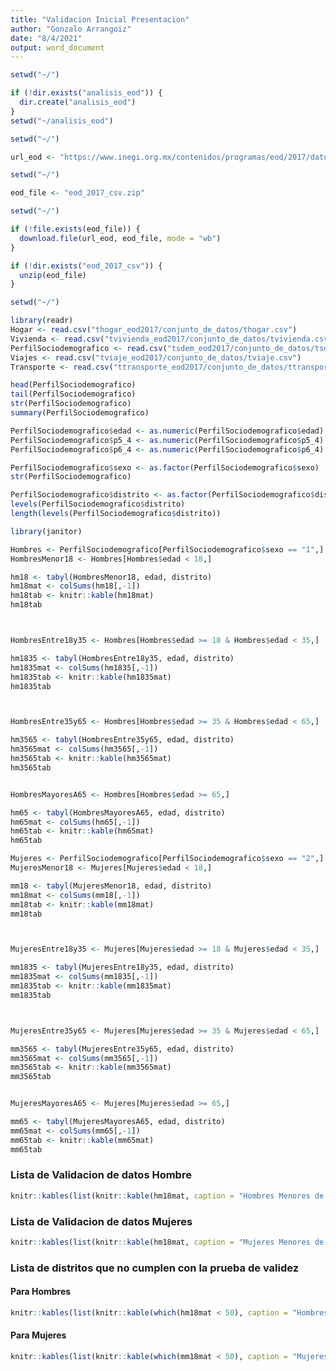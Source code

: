 ```yaml
---
title: "Validacion Inicial Presentacion"
author: "Gonzalo Arrangoiz"
date: "8/4/2021"
output: word_document
---
```


```r
setwd("~/")

if (!dir.exists("analisis_eod")) {
  dir.create("analisis_eod")
}
setwd("~/analisis_eod")

```



```r
setwd("~/")

url_eod <- "https://www.inegi.org.mx/contenidos/programas/eod/2017/datosabiertos/eod_2017_csv.zip"
```




```r
setwd("~/")

eod_file <- "eod_2017_csv.zip"
```



```r
setwd("~/")

if (!file.exists(eod_file)) {
  download.file(url_eod, eod_file, mode = "wb")
}

if (!dir.exists("eod_2017_csv")) {
  unzip(eod_file)
}
```


```r
setwd("~/")

library(readr)
Hogar <- read.csv("thogar_eod2017/conjunto_de_datos/thogar.csv")
Vivienda <- read.csv("tvivienda_eod2017/conjunto_de_datos/tvivienda.csv")
PerfilSociodemografico <- read.csv("tsdem_eod2017/conjunto_de_datos/tsdem.csv")
Viajes <- read.csv("tviaje_eod2017/conjunto_de_datos/tviaje.csv")
Transporte <- read.csv("ttransporte_eod2017/conjunto_de_datos/ttransporte.csv")

```



```r
head(PerfilSociodemografico)
tail(PerfilSociodemografico)
str(PerfilSociodemografico)
summary(PerfilSociodemografico)

PerfilSociodemografico$edad <- as.numeric(PerfilSociodemografico$edad)
PerfilSociodemografico$p5_4 <- as.numeric(PerfilSociodemografico$p5_4)
PerfilSociodemografico$p6_4 <- as.numeric(PerfilSociodemografico$p6_4)

PerfilSociodemografico$sexo <- as.factor(PerfilSociodemografico$sexo)
str(PerfilSociodemografico)

```


```r
PerfilSociodemografico$distrito <- as.factor(PerfilSociodemografico$distrito)
levels(PerfilSociodemografico$distrito)
length(levels(PerfilSociodemografico$distrito))
```



```r

library(janitor)

```




```r

Hombres <- PerfilSociodemografico[PerfilSociodemografico$sexo == "1",]
HombresMenor18 <- Hombres[Hombres$edad < 18,]

hm18 <- tabyl(HombresMenor18, edad, distrito)
hm18mat <- colSums(hm18[,-1])
hm18tab <- knitr::kable(hm18mat)
hm18tab



HombresEntre18y35 <- Hombres[Hombres$edad >= 18 & Hombres$edad < 35,]

hm1835 <- tabyl(HombresEntre18y35, edad, distrito)
hm1835mat <- colSums(hm1835[,-1])
hm1835tab <- knitr::kable(hm1835mat)
hm1835tab



HombresEntre35y65 <- Hombres[Hombres$edad >= 35 & Hombres$edad < 65,]

hm3565 <- tabyl(HombresEntre35y65, edad, distrito)
hm3565mat <- colSums(hm3565[,-1])
hm3565tab <- knitr::kable(hm3565mat)
hm3565tab


HombresMayoresA65 <- Hombres[Hombres$edad >= 65,]

hm65 <- tabyl(HombresMayoresA65, edad, distrito)
hm65mat <- colSums(hm65[,-1])
hm65tab <- knitr::kable(hm65mat)
hm65tab

```



```r

Mujeres <- PerfilSociodemografico[PerfilSociodemografico$sexo == "2",]
MujeresMenor18 <- Mujeres[Mujeres$edad < 18,]

mm18 <- tabyl(MujeresMenor18, edad, distrito)
mm18mat <- colSums(mm18[,-1])
mm18tab <- knitr::kable(mm18mat)
mm18tab



MujeresEntre18y35 <- Mujeres[Mujeres$edad >= 18 & Mujeres$edad < 35,]

mm1835 <- tabyl(MujeresEntre18y35, edad, distrito)
mm1835mat <- colSums(mm1835[,-1])
mm1835tab <- knitr::kable(mm1835mat)
mm1835tab



MujeresEntre35y65 <- Mujeres[Mujeres$edad >= 35 & Mujeres$edad < 65,]

mm3565 <- tabyl(MujeresEntre35y65, edad, distrito)
mm3565mat <- colSums(mm3565[,-1])
mm3565tab <- knitr::kable(mm3565mat)
mm3565tab


MujeresMayoresA65 <- Mujeres[Mujeres$edad >= 65,]

mm65 <- tabyl(MujeresMayoresA65, edad, distrito)
mm65mat <- colSums(mm65[,-1])
mm65tab <- knitr::kable(mm65mat)
mm65tab

```



### Lista de Validacion de datos Hombre
```r
knitr::kables(list(knitr::kable(hm18mat, caption = "Hombres Menores de 18"), knitr::kable(hm1835mat, caption = "Hombres 18 a 35"), knitr::kable(hm3565mat, caption = "Hombres 35 a 65"), knitr::kable(hm65mat, caption = "Hombres Mayores 65")))

```

### Lista de Validacion de datos Mujeres
```r
knitr::kables(list(knitr::kable(hm18mat, caption = "Mujeres Menores de 18"), knitr::kable(hm1835mat, caption = "Mujeres 18 a 35"), knitr::kable(hm3565mat, caption = "Mujeres 35 a 65"), knitr::kable(hm65mat, caption = "Mujeres Mayores 65")))

```

### Lista de distritos que no cumplen con la prueba de validez

#### Para Hombres
```r
knitr::kables(list(knitr::kable(which(hm18mat < 50), caption = "Hombres Menores de 18"), knitr::kable(which(hm1835mat < 50), caption = "Hombres 18 a 35"), knitr::kable(which(hm3565mat < 50), caption = "Hombres 35 a 65"), knitr::kable(which(hm65mat < 50), caption = "Hombres Mayores 65")))


```

#### Para Mujeres
```r
knitr::kables(list(knitr::kable(which(mm18mat < 50), caption = "Mujeres Menores de 18"), knitr::kable(which(mm1835mat < 50), caption = "Mujeres 18 a 35"), knitr::kable(which(mm3565mat < 50), caption = "Mujeres 35 a 65"), knitr::kable(which(mm65mat < 50), caption = "Mujeres Mayores 65")))


```
